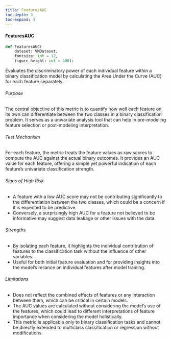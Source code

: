 ```yaml
---
title: FeaturesAUC
toc-depth: 3
toc-expand: 3
---
```






  
#### FeaturesAUC

```python
def FeaturesAUC(
    dataset: VMDataset,
    fontsize: int = 12,
    figure_height: int = 500):
```

Evaluates the discriminatory power of each individual feature within a binary classification model by calculating
the Area Under the Curve (AUC) for each feature separately.

###### Purpose

The central objective of this metric is to quantify how well each feature on its own can differentiate between the
two classes in a binary classification problem. It serves as a univariate analysis tool that can help in
pre-modeling feature selection or post-modeling interpretation.

###### Test Mechanism

For each feature, the metric treats the feature values as raw scores to compute the AUC against the actual binary
outcomes. It provides an AUC value for each feature, offering a simple yet powerful indication of each feature's
univariate classification strength.

###### Signs of High Risk

- A feature with a low AUC score may not be contributing significantly to the differentiation between the two
classes, which could be a concern if it is expected to be predictive.
- Conversely, a surprisingly high AUC for a feature not believed to be informative may suggest data leakage or
other issues with the data.

###### Strengths

- By isolating each feature, it highlights the individual contribution of features to the classification task
without the influence of other variables.
- Useful for both initial feature evaluation and for providing insights into the model's reliance on individual
features after model training.

###### Limitations

- Does not reflect the combined effects of features or any interaction between them, which can be critical in
certain models.
- The AUC values are calculated without considering the model's use of the features, which could lead to different
interpretations of feature importance when considering the model holistically.
- This metric is applicable only to binary classification tasks and cannot be directly extended to multiclass
classification or regression without modifications.




 